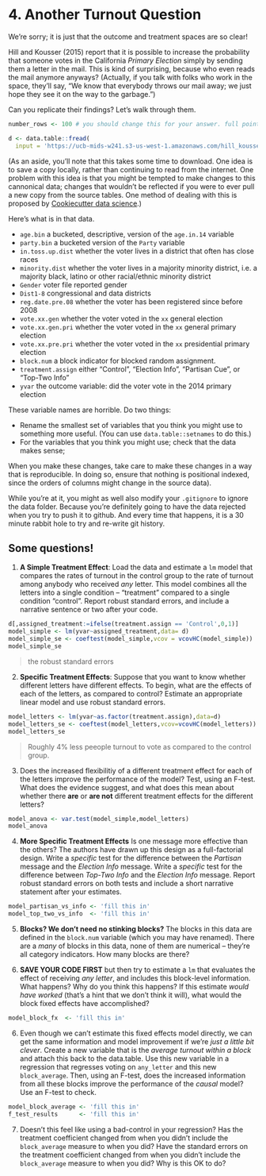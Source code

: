 # 4. Another Turnout Question

We're sorry; it is just that the outcome and treatment spaces are so clear! 

Hill and Kousser (2015) report that it is possible to increase the probability that someone votes in the California *Primary Election* simply by sending them a letter in the mail. This is kind of surprising, because who even reads the mail anymore anyways? (Actually, if you talk with folks who work in the space, they'll say, "We know that everybody throws our mail away; we just hope they see it on the way to the garbage.")

Can you replicate their findings? Let's walk through them.

```r
number_rows <- 100 # you should change this for your answer. full points for full data

d <- data.table::fread(
  input = 'https://ucb-mids-w241.s3-us-west-1.amazonaws.com/hill_kousser_analysis_file.csv')
```

(As an aside, you'll note that this takes some time to download. One idea is to save a copy locally, rather than continuing to read from the internet. One problem with this idea is that you might be tempted to make changes to this cannonical data; changes that wouldn't be reflected if you were to ever pull a new copy from the source tables. One method of dealing with this is proposed by [Cookiecutter data science](https://drivendata.github.io/cookiecutter-data-science/#links-to-related-projects-and-references).)

Here's what is in that data. 

- `age.bin` a bucketed, descriptive, version of the `age.in.14` variable 
- `party.bin` a bucketed version of the `Party` variable 
- `in.toss.up.dist` whether the voter lives in a district that often has close races 
- `minority.dist` whether the voter lives in a majority minority district, i.e. a majority black, latino or other racial/ethnic minority district 
- `Gender` voter file reported gender
- `Dist1-8` congressional and data districts 
- `reg.date.pre.08` whether the voter has been registered since before 2008 
- `vote.xx.gen` whether the voter voted in the `xx` general election 
- `vote.xx.gen.pri` whether the voter voted in the `xx` general primary election 
- `vote.xx.pre.pri` whether the voter voted in the `xx` presidential primary election 
- `block.num` a block indicator for blocked random assignment. 
- `treatment.assign` either "Control", "Election Info", "Partisan Cue", or "Top-Two Info"
- `yvar` the outcome variable: did the voter vote in the 2014 primary election 

These variable names are horrible. Do two things: 

- Rename the smallest set of variables that you think you might use to something more useful. (You can use `data.table::setnames` to do this.) 
- For the variables that you think you might use; check that the data makes sense; 

When you make these changes, take care to make these changes in a way that is reproducible. In doing so, ensure that nothing is positional indexed, since the orders of columns might change in the source data). 

While you're at it, you might as well also modify your `.gitignore` to ignore the data folder. Because you're definitely going to have the data rejected when you try to push it to github. And every time that happens, it is a 30 minute rabbit hole to try and re-write git history. 

## Some questions! 

1. **A Simple Treatment Effect**: Load the data and estimate a `lm` model that compares the rates of turnout in the control group to the rate of turnout among anybody who received *any* letter. This model combines all the letters into a single condition -- "treatment" compared to a single condition "control". Report robust standard errors, and include a narrative sentence or two after your code.  

```r
d[,assigned_treatment:=ifelse(treatment.assign == 'Control',0,1)]
model_simple <- lm(yvar~assigned_treatment,data= d)
model_simple_se <- coeftest(model_simple,vcov = vcovHC(model_simple))
model_simple_se
```

> the robust standard errors 

2. **Specific Treatment Effects**: Suppose that you want to know whether different letters have different effects. To begin, what are the effects of each of the letters, as compared to control? Estimate an appropriate linear model and use robust standard errors. 

```r

model_letters <- lm(yvar~as.factor(treatment.assign),data=d)
model_letters_se <- coeftest(model_letters,vcov=vcovHC(model_letters))
model_letters_se
```

> Roughly 4% less peeople turnout to vote as compared to the control group.

3. Does the increased flexibilitiy of a different treatment effect for each of the letters improve the performance of the model? Test, using an F-test. What does the evidence suggest, and what does this mean about whether there **are** or **are not** different treatment effects for the different letters?

```r
model_anova <- var.test(model_simple,model_letters)
model_anova
```

4. **More Specific Treatment Effects** Is one message more effective than the others? The authors have drawn up this design as a full-factorial design. Write a *specific* test for the difference between the *Partisan* message and the *Election Info* message. Write a *specific* test for the difference between *Top-Two Info* and the *Election Info* message. Report robust standard errors on both tests and include a short narrative statement after your estimates. 

```r
model_partisan_vs_info <- 'fill this in'
model_top_two_vs_info  <- 'fill this in'
```

5. **Blocks? We don't need no stinking blocks?**  The blocks in this data are defined in the `block.num` variable (which you may have renamed). There are a *many* of blocks in this data, none of them are numerical -- they're all category indicators. How many blocks are there? 

>

6. **SAVE YOUR CODE FIRST** but then try to estimate a `lm` that evaluates the effect of receiving *any letter*, and includes this block-level information. What happens? Why do you think this happens? If this estimate *would have worked* (that's a hint that we don't think it will), what would the block fixed effects have accomplished?

```r
model_block_fx  <- 'fill this in'
```

6. Even though we can't estimate this fixed effects model directly, we can get the same information and model improvement if we're *just a little bit clever*. Create a new variable that is the *average turnout within a block* and attach this back to the data.table. Use this new variable in a regression that regresses voting on `any_letter` and this new `block_average`. Then, using an F-test, does the increased information from all these blocks improve the performance of the *causal* model? Use an F-test to check. 

```r
model_block_average <- 'fill this in'
f_test_results      <- 'fill this in'

```

7. Doesn't this feel like using a bad-control in your regression? Has the treatment coefficient changed from when you didn't include the `block_average` measure to when you did? Have the standard errors on the treatment coefficient changed from when you didn't include the `block_average` measure to when you did? Why is this OK to do?

> 
